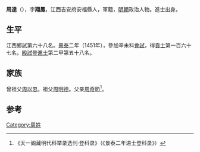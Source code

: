 {{Otheruses|other=名为周達的其他人物|周達}}
{{Otheruses|other=名为周翔凤的其他人物|周翔凤}}

'''周達'''（{{bd|1416年||？}}），字'''翔鳳'''，江西吉安府安福縣人，軍籍，[[明朝|明朝]]政治人物。進士出身。

== 生平 ==
江西鄉試第六十八名。[[景泰|景泰]]二年（1451年），參加辛未科[[會試|會試]]，得[[貢士|貢士]]第一百六十七名。[[殿試|殿試]]登[[進士|進士]]第二甲第五十八名。

== 家族 ==
曾祖父[[周以忠|周以忠]]。祖父[[周明德|周明德]]。父亲[[周奇節|周奇節]]<ref>《天一阁藏明代科举录选刊·登科录》（《景泰二年进士登科录》）</ref>。

==参考==
{{reflist}}

{{景泰二年辛未科殿試金榜}}

{{Authority control}}

{{DEFAULTSORT:}}
[[Category:周姓|Category:周姓]]


{{明朝人物小作品}}